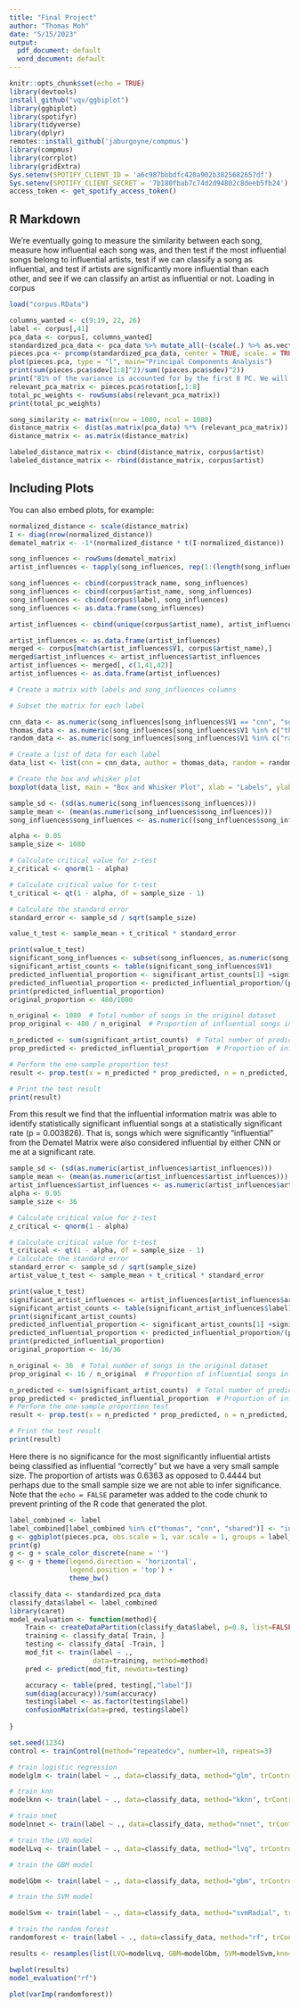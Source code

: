---
title: "Final Project"
author: "Thomas Moh"
date: "5/15/2023"
output:
  pdf_document: default
  word_document: default
---

```{r setup, include=FALSE}
knitr::opts_chunk$set(echo = TRUE)
library(devtools)
install_github("vqv/ggbiplot")
library(ggbiplot)
library(spotifyr)
library(tidyverse)
library(dplyr)
remotes::install_github('jaburgoyne/compmus')
library(compmus)
library(corrplot)
library(gridExtra)
Sys.setenv(SPOTIFY_CLIENT_ID = 'a6c987bbbdfc420a902b3825682657df')
Sys.setenv(SPOTIFY_CLIENT_SECRET = '7b180fbab7c74d2d94802c8deeb5fb24')
access_token <- get_spotify_access_token()
```

## R Markdown
We're eventually going to measure the similarity between each song, measure how influential each song was, and then test if the most influential songs belong to influential artists, test if we can classify a song as influential, and test if artists are significantly more influential than each other, and see if we can classify an artist as influential or not.
Loading in corpus

```{r cars}
load("corpus.RData")

```

```{r creating PCA for similarity}
columns_wanted <- c(9:19, 22, 26)
label <- corpus[,41]
pca_data <- corpus[, columns_wanted]
standardized_pca_data <- pca_data %>% mutate_all(~(scale(.) %>% as.vector))
pieces.pca <- prcomp(standardized_pca_data, center = TRUE, scale. = TRUE)
plot(pieces.pca, type = "l", main="Principal Components Analysis")
print(sum(pieces.pca$sdev[1:8]^2)/sum((pieces.pca$sdev)^2))
print("81% of the variance is accounted for by the first 8 PC. We will proceed with these PC's")
relevant_pca_matrix <- pieces.pca$rotation[,1:8]
total_pc_weights <- rowSums(abs(relevant_pca_matrix))
print(total_pc_weights)
```

```{r constructing song similarity matrix}

song_similarity <- matrix(nrow = 1080, ncol = 1080)
distance_matrix <- dist(as.matrix(pca_data) %*% (relevant_pca_matrix))
distance_matrix <- as.matrix(distance_matrix)

labeled_distance_matrix <- cbind(distance_matrix, corpus$artist)
labeled_distance_matrix <- rbind(distance_matrix, corpus$artist)
```

## Including Plots

You can also embed plots, for example:

```{r creating DEMATEL matrix, echo=FALSE}
normalized_distance <- scale(distance_matrix)
I <- diag(nrow(normalized_distance))
dematel_matrix <- -1*(normalized_distance * t(I-normalized_distance))

```

```{r creating influentiality vectors}
song_influences <- rowSums(dematel_matrix)
artist_influences <- tapply(song_influences, rep(1:(length(song_influences)/30), each=30), sum)

song_influences <- cbind(corpus$track_name, song_influences)
song_influences <- cbind(corpus$artist_name, song_influences)
song_influences <- cbind(corpus$label, song_influences)
song_influences <- as.data.frame(song_influences)

artist_influences <- cbind(unique(corpus$artist_name), artist_influences)

artist_influences <- as.data.frame(artist_influences)
merged <- corpus[match(artist_influences$V1, corpus$artist_name),]
merged$artist_influences <- artist_influences$artist_influences
artist_influences <- merged[, c(1,41,42)]
artist_influences <- as.data.frame(artist_influences)

```

```{r graphing}
# Create a matrix with labels and song_influences columns

# Subset the matrix for each label

cnn_data <- as.numeric(song_influences[song_influences$V1 == "cnn", "song_influences"])
thomas_data <- as.numeric(song_influences[song_influences$V1 %in% c("thomas", "both"), "song_influences"])
random_data <- as.numeric(song_influences[song_influences$V1 %in% c("random", "both"), "song_influences"])

# Create a list of data for each label
data_list <- list(cnn = cnn_data, author = thomas_data, random = random_data)

# Create the box and whisker plot
boxplot(data_list, main = "Box and Whisker Plot", xlab = "Labels", ylab = "Song Influences")

```
```{r statistical t-test for songs}
sample_sd <- (sd(as.numeric(song_influences$song_influences)))
sample_mean <- (mean(as.numeric(song_influences$song_influences)))
song_influences$song_influences <- as.numeric((song_influences$song_influences))

alpha <- 0.05
sample_size <- 1080

# Calculate critical value for z-test
z_critical <- qnorm(1 - alpha)

# Calculate critical value for t-test
t_critical <- qt(1 - alpha, df = sample_size - 1)

# Calculate the standard error
standard_error <- sample_sd / sqrt(sample_size)

value_t_test <- sample_mean + t_critical * standard_error

print(value_t_test)
significant_song_influences <- subset(song_influences, as.numeric(song_influences) > value_t_test)
significant_artist_counts <- table(significant_song_influences$V1)
predicted_influential_proportion <- significant_artist_counts[1] +significant_artist_counts[3]+significant_artist_counts[4]
predicted_influential_proportion <- predicted_influential_proportion/(predicted_influential_proportion + significant_artist_counts[2])
print(predicted_influential_proportion)
original_proportion <- 480/1080

n_original <- 1080  # Total number of songs in the original dataset
prop_original <- 480 / n_original  # Proportion of influential songs in the original dataset

n_predicted <- sum(significant_artist_counts)  # Total number of predictions made by the algorithm
prop_predicted <- predicted_influential_proportion  # Proportion of influential songs predicted by the algorithm

# Perform the one-sample proportion test
result <- prop.test(x = n_predicted * prop_predicted, n = n_predicted, p = prop_original, alternative = "greater")

# Print the test result
print(result)

```

From this result we find that the influential information matrix was able to identify statistically significant influential songs at a statistically significant rate (p = 0.003826). 
That is, songs which were significantly "influential" from the Dematel Matrix were also considered influential by either CNN or me at a significant rate.
```{r statistical t-test for artists}
sample_sd <- (sd(as.numeric(artist_influences$artist_influences)))
sample_mean <- (mean(as.numeric(artist_influences$artist_influences)))
artist_influences$artist_influences <- as.numeric(artist_influences$artist_influences)
alpha <- 0.05
sample_size <- 36

# Calculate critical value for z-test
z_critical <- qnorm(1 - alpha)

# Calculate critical value for t-test
t_critical <- qt(1 - alpha, df = sample_size - 1)
# Calculate the standard error
standard_error <- sample_sd / sqrt(sample_size)
artist_value_t_test <- sample_mean + t_critical * standard_error

print(value_t_test)
significant_artist_influences <- artist_influences[artist_influences$artist_influences > artist_value_t_test, ]
significant_artist_counts <- table(significant_artist_influences$label)
print(significant_artist_counts)
predicted_influential_proportion <- significant_artist_counts[1] +significant_artist_counts[3]+significant_artist_counts[4]
predicted_influential_proportion <- predicted_influential_proportion/(predicted_influential_proportion + significant_artist_counts[2])
print(predicted_influential_proportion)
original_proportion <- 16/36

n_original <- 36  # Total number of songs in the original dataset
prop_original <- 16 / n_original  # Proportion of influential songs in the original dataset

n_predicted <- sum(significant_artist_counts)  # Total number of predictions made by the algorithm
prop_predicted <- predicted_influential_proportion  # Proportion of influential songs predicted by the algorithm
# Perform the one-sample proportion test
result <- prop.test(x = n_predicted * prop_predicted, n = n_predicted, p = prop_original, alternative = "greater")

# Print the test result
print(result)

```
Here there is no significance for the most significantly influential artists being classified as influential "correctly" but we have a very small sample size. The proportion of artists was 0.6363 as opposed to 0.4444 but perhaps due to the small sample size we are not able to infer significance.
Note that the `echo = FALSE` parameter was added to the code chunk to prevent printing of the R code that generated the plot.

```{r Plotting separation}
label_combined <- label
label_combined[label_combined %in% c("thomas", "cnn", "shared")] <- "influential"
g <- ggbiplot(pieces.pca, obs.scale = 1, var.scale = 1, groups = label_combined, ellipse = TRUE, circle = TRUE)
print(g)
g <- g + scale_color_discrete(name = '')
g <- g + theme(legend.direction = 'horizontal', 
               legend.position = 'top') +
               theme_bw()
```

```{r echo=FALSE}
classify_data <- standardized_pca_data
classify_data$label <- label_combined
library(caret)
model_evaluation <- function(method){
    Train <- createDataPartition(classify_data$label, p=0.8, list=FALSE)
    training <- classify_data[ Train, ]
    testing <- classify_data[ -Train, ]
    mod_fit <- train(label ~ .,  
                     data=training, method=method)
    pred <- predict(mod_fit, newdata=testing)

    accuracy <- table(pred, testing[,"label"])
    sum(diag(accuracy))/sum(accuracy)
    testing$label <- as.factor(testing$label)
    confusionMatrix(data=pred, testing$label)
    
}

set.seed(1234)
control <- trainControl(method="repeatedcv", number=10, repeats=3)

# train logistic regression
modelglm <- train(label ~ ., data=classify_data, method="glm", trControl=control)

# train knn
modelknn <- train(label ~ ., data=classify_data, method="kknn", trControl=control)

# train nnet
modelnnet <- train(label ~ ., data=classify_data, method="nnet", trControl=control)

# train the LVQ model
modelLvq <- train(label ~ ., data=classify_data, method="lvq", trControl=control)

# train the GBM model

modelGbm <- train(label ~ ., data=classify_data, method="gbm", trControl=control)

# train the SVM model

modelSvm <- train(label ~ ., data=classify_data, method="svmRadial", trControl=control)

# train the random forest
randomforest <- train(label ~ ., data=classify_data, method="rf", trControl=control)


```
```{r assessing machine learning level accuracy}
results <- resamples(list(LVQ=modelLvq, GBM=modelGbm, SVM=modelSvm,knn=modelknn, nnet=modelnnet, glm=modelglm, rf=randomforest))
```
```{r continued}
bwplot(results)
model_evaluation("rf")
```
```{r which features are important?}
plot(varImp(randomforest))
```
